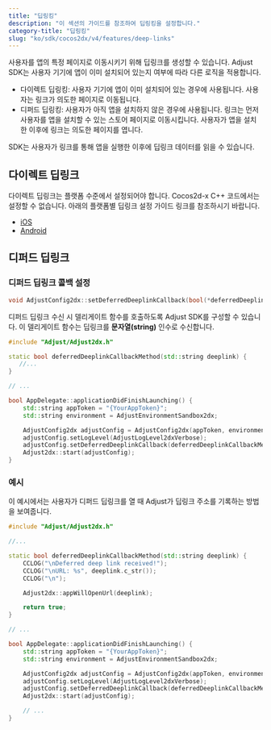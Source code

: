 ```yaml
---
title: "딥링킹"
description: "이 섹션의 가이드를 참조하여 딥링킹을 설정합니다."
category-title: "딥링킹"
slug: "ko/sdk/cocos2dx/v4/features/deep-links"
---
```


사용자를 앱의 특정 페이지로 이동시키기 위해 딥링크를 생성할 수 있습니다. Adjust SDK는 사용자 기기에 앱이 이미 설치되어 있는지 여부에 따라 다른 로직을 적용합니다.

-  다이렉트 딥링킹: 사용자 기기에 앱이 이미 설치되어 있는 경우에 사용됩니다. 사용자는 링크가 의도한 페이지로 이동됩니다.
-  디퍼드 딥링킹: 사용자가 아직 앱을 설치하지 않은 경우에 사용됩니다. 링크는 먼저 사용자를 앱을 설치할 수 있는 스토어 페이지로 이동시킵니다. 사용자가 앱을 설치한 이후에 링크는 의도한 페이지를 엽니다.

SDK는 사용자가 링크를 통해 앱을 실행한 이후에 딥링크 데이터를 읽을 수 있습니다.

## 다이렉트 딥링크

다이렉트 딥링크는 플랫폼 수준에서 설정되어야 합니다. Cocos2d\-x C\+\+ 코드에서는 설정할 수 없습니다. 아래의 플랫폼별 딥링크 설정 가이드 링크를 참조하시기 바랍니다.

-  [iOS](/ko/sdk/ios/features/deep-links/direct)
-  [Android](/ko/sdk/android/features/deep-links)

## 디퍼드 딥링크

### 디퍼드 딥링크 콜백 설정

<CodeBlock title="메서드 서명">

```cpp
void AdjustConfig2dx::setDeferredDeeplinkCallback(bool(*deferredDeeplinkCallback)(std::string deeplink));
```

</CodeBlock>

디퍼드 딥링크 수신 시 델리게이트 함수를 호출하도록 Adjust SDK를 구성할 수 있습니다. 이 델리게이트 함수는 딥링크를 **문자열\(string\)** 인수로 수신합니다.

<CodeBlock highlight="{range: 3-5}, {range: 15}">

```cpp
#include "Adjust/Adjust2dx.h"

static bool deferredDeeplinkCallbackMethod(std::string deeplink) {
   //...
}

// ...

bool AppDelegate::applicationDidFinishLaunching() {
    std::string appToken = "{YourAppToken}";
    std::string environment = AdjustEnvironmentSandbox2dx;

    AdjustConfig2dx adjustConfig = AdjustConfig2dx(appToken, environment);
    adjustConfig.setLogLevel(AdjustLogLevel2dxVerbose);
    adjustConfig.setDeferredDeeplinkCallback(deferredDeeplinkCallbackMethod);
    Adjust2dx::start(adjustConfig);
}
```

</CodeBlock>

### 예시

이 예시에서는 사용자가 디퍼드 딥링크를 열 때 Adjust가 딥링크 주소를 기록하는 방법을 보여줍니다.

```cpp
#include "Adjust/Adjust2dx.h"

//...

static bool deferredDeeplinkCallbackMethod(std::string deeplink) {
    CCLOG("\nDeferred deep link received!");
    CCLOG("\nURL: %s", deeplink.c_str());
    CCLOG("\n");

    Adjust2dx::appWillOpenUrl(deeplink);

    return true;
}

// ...

bool AppDelegate::applicationDidFinishLaunching() {
    std::string appToken = "{YourAppToken}";
    std::string environment = AdjustEnvironmentSandbox2dx;

    AdjustConfig2dx adjustConfig = AdjustConfig2dx(appToken, environment);
    adjustConfig.setLogLevel(AdjustLogLevel2dxVerbose);
    adjustConfig.setDeferredDeeplinkCallback(deferredDeeplinkCallbackMethod);
    Adjust2dx::start(adjustConfig);

    // ...
}
```
